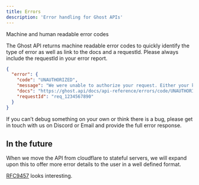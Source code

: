 ```yaml
---
title: Errors
description: 'Error handling for Ghost APIs'
---
```



Machine and human readable error codes

The Ghost API returns machine readable error codes to quickly identify the type of error as well as link to the docs and a requestId. Please always include the requestId in your error report.

```json
{
  "error": {
    "code": "UNAUTHORIZED",
    "message": "We were unable to authorize your request. Either your key was missing, malformed or does not have the required permissions.",
    "docs": "https://ghost.api/docs/api-reference/errors/code/UNAUTHORIZED",
    "requestId": "req_1234567890"
  }
}
```

If you can’t debug something on your own or think there is a bug, please get in touch with us on Discord or Email and provide the full error response.


## In the future

When we move the API from cloudflare to stateful servers, we will expand upon this 
to offer more error details to the user in a well defined format.


[RFC9457](https://www.rfc-editor.org/rfc/rfc9457.html) looks interesting.
